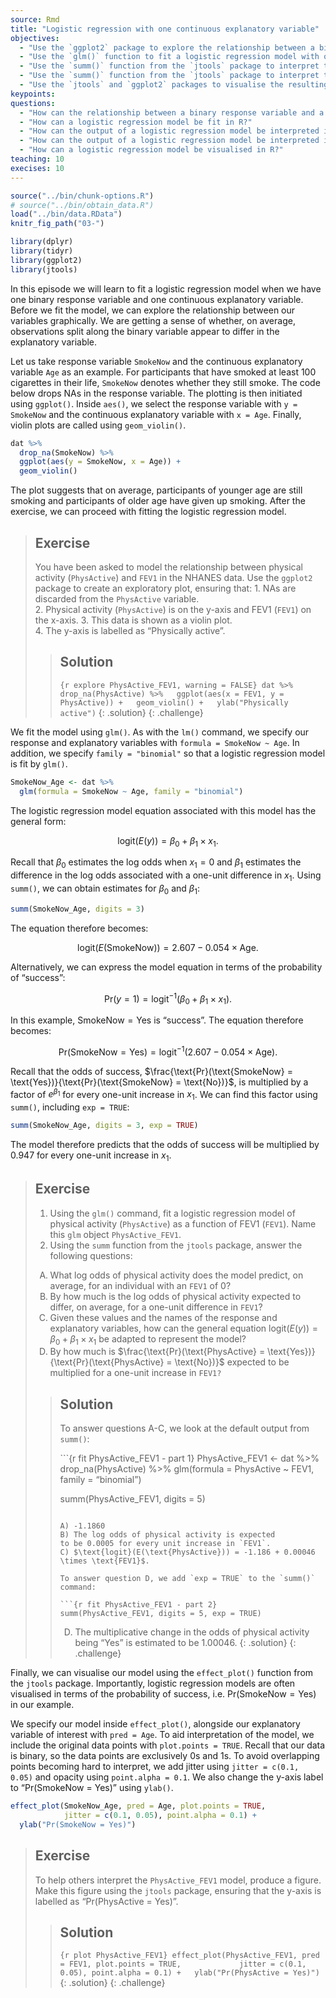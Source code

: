 ---
source: Rmd
title: "Logistic regression with one continuous explanatory variable"
objectives:
  - "Use the `ggplot2` package to explore the relationship between a binary response variable and a continuous explanatory variable."
  - "Use the `glm()` function to fit a logistic regression model with one continuous explanatory variable."
  - "Use the `summ()` function from the `jtools` package to interpret the model output in terms of the log odds."
  - "Use the `summ()` function from the `jtools` package to interpret the model output in terms of the multiplicative change in the odds of success."
  - "Use the `jtools` and `ggplot2` packages to visualise the resulting model."
keypoints:
questions:
  - "How can the relationship between a binary response variable and a continuous explanatory variable be visualised in R?"
  - "How can a logistic regression model be fit in R?"
  - "How can the output of a logistic regression model be interpreted in terms of the log odds in R?"
  - "How can the output of a logistic regression model be interpreted in terms of the multiplicative change in the odds of success in R?"
  - "How can a logistic regression model be visualised in R?"
teaching: 10
execises: 10
---

```{r, include=FALSE}
source("../bin/chunk-options.R")
# source("../bin/obtain_data.R")
load("../bin/data.RData")
knitr_fig_path("03-")

library(dplyr)
library(tidyr)
library(ggplot2)
library(jtools)
```

In this episode we will learn to fit a logistic regression model when we have one binary response variable and one continuous explanatory variable. Before we fit the model, we can explore the relationship between our variables graphically. We are getting a sense of whether, on average, observations split along the binary variable appear to differ in the explanatory variable.

Let us take response variable `SmokeNow` and the continuous explanatory variable `Age` as an example. For participants that have smoked at least 100 cigarettes in their life, `SmokeNow` denotes whether they still smoke. The code below drops NAs in the response variable. The plotting is then initiated using `ggplot()`. Inside `aes()`, we select the response variable with `y = SmokeNow` and the continuous explanatory variable with `x = Age`. Finally, violin plots are called using `geom_violin()`.

```{r explore SmokeNow_Age}
dat %>%
  drop_na(SmokeNow) %>%
  ggplot(aes(y = SmokeNow, x = Age)) +
  geom_violin() 
```

The plot suggests that on average, participants of younger age are still smoking and participants of older age have given up smoking. After the exercise, we can proceed with fitting the logistic regression model. 

> ## Exercise  
> You have been asked to model the relationship between 
> physical activity (`PhysActive`)
> and `FEV1` in the NHANES data. Use the `ggplot2`
> package to create an exploratory plot, ensuring that:
> 1. NAs are discarded from the `PhysActive` variable.  
> 2. Physical activity (`PhysActive`) is on the y-axis and FEV1 
> (`FEV1`) on the x-axis.
> 3. This data is shown as a violin plot.  
> 4. The y-axis is labelled as "Physically active".
>
> > ## Solution
> > 
> > ```{r explore PhysActive_FEV1, warning = FALSE}
> > dat %>%
> >   drop_na(PhysActive) %>%
> >   ggplot(aes(x = FEV1, y = PhysActive)) +
> >   geom_violin() +
> >   ylab("Physically active")
> > ```
> {: .solution}
{: .challenge}

We fit the model using `glm()`. As with the `lm()` command, we specify our response and explanatory variables with `formula = SmokeNow ~ Age`. In addition, we specify `family = "binomial"` so that a logistic regression model is fit by `glm()`.  

```{r fit SmokeNow_Age}
SmokeNow_Age <- dat %>%
  glm(formula = SmokeNow ~ Age, family = "binomial")
```

The logistic regression model equation associated with this model has the general form:

$$\text{logit}(E(y)) = \beta_0 + \beta_1 \times x_1.$$

Recall that $\beta_0$ estimates the log odds when $x_1 = 0$ and $\beta_1$ estimates the difference in the log odds associated with a one-unit difference in $x_1$. Using `summ()`, we can obtain estimates for $\beta_0$ and $\beta_1$:

```{r summ SmokeNow_Age}
summ(SmokeNow_Age, digits = 3)
```

The equation therefore becomes:

$$\text{logit}(E(\text{SmokeNow})) = 2.607 - 0.054 \times \text{Age}.$$

Alternatively, we can express the model equation in terms of the probability of "success": 

$$\text{Pr}(y = 1) = \text{logit}^{-1}(\beta_0 + \beta_1 \times x_1).$$

In this example, $\text{SmokeNow} = \text{Yes}$ is "success". The equation therefore becomes:

$$\text{Pr}(\text{SmokeNow} = \text{Yes}) = \text{logit}^{-1}(2.607 - 0.054 \times \text{Age}).$$

Recall that the odds of success, 
$\frac{\text{Pr}(\text{SmokeNow} = \text{Yes})}{\text{Pr}(\text{SmokeNow} = \text{No})}$, 
is multiplied by a factor of $e^{\beta_1}$ for every one-unit increase in $x_1$.
We can find this factor using `summ()`, including `exp = TRUE`:

```{r summ with exp SmokeNow_Age}
summ(SmokeNow_Age, digits = 3, exp = TRUE)
```

The model therefore predicts that the odds of success will be multiplied by
$0.947$ for every one-unit increase in $x_1$.

> ## Exercise  
> 1. Using the `glm()` command, fit a logistic regression model
> of physical activity (`PhysActive`) as a function of FEV1 
> (`FEV1`).
> Name this `glm` object `PhysActive_FEV1`.  
> 2. Using the `summ` function from the `jtools` package, answer the following questions:
>   
> A) What log odds of physical activity does the model predict, 
> on average, for an individual with an `FEV1` of 0?  
> B) By how much is the log odds of physical activity expected 
> to differ, on average, for a one-unit difference in `FEV1`?  
> C) Given these values and the names of the response and explanatory
> variables, how can the general equation $\text{logit}(E(y)) = \beta_0 + \beta_1 \times x_1$ be adapted to represent the model?  
> D) By how much is $\frac{\text{Pr}(\text{PhysActive} = \text{Yes})}{\text{Pr}(\text{PhysActive} = \text{No})}$ expected to be multiplied for a one-unit increase in `FEV1?`
>
> > ## Solution
> > 
> > To answer questions A-C, we look at the default
> > output from `summ()`:
> > 
> > ```{r fit PhysActive_FEV1 - part 1}
> > PhysActive_FEV1 <- dat %>%
> >   drop_na(PhysActive) %>%
> >   glm(formula = PhysActive ~ FEV1, family = "binomial")
> > 
> > summ(PhysActive_FEV1, digits = 5)
> > ```
> > 
> > A) -1.1860     
> > B) The log odds of physical activity is expected 
> > to be 0.0005 for every unit increase in `FEV1`.      
> > C) $\text{logit}(E(\text{PhysActive})) = -1.186 + 0.00046 \times \text{FEV1}$.  
> > 
> > To answer question D, we add `exp = TRUE` to the `summ()`
> > command:
> > 
> > ```{r fit PhysActive_FEV1 - part 2}
> > summ(PhysActive_FEV1, digits = 5, exp = TRUE)
> > ```
> > 
> > D) The multiplicative change in the odds of
> > physical activity being "Yes" is estimated to be 1.00046. 
> {: .solution}
{: .challenge}

Finally, we can visualise our model using the `effect_plot()` function from the `jtools` 
package. Importantly, logistic regression models are often visualised in terms of 
the probability of success, i.e. $\text{Pr}(\text{SmokeNow} = \text{Yes})$ in our example.

We specify our model inside `effect_plot()`, alongside our explanatory variable of interest
with `pred = Age`. To aid interpretation of the model, we include the original data points
with `plot.points = TRUE`. Recall that our data is binary, so the data points are exclusively
$0$s and $1$s. To avoid overlapping points becoming hard to interpret, we add jitter using
`jitter = c(0.1, 0.05)` and opacity using `point.alpha = 0.1`. 
We also change the y-axis label to "Pr(SmokeNow = Yes)" using `ylab()`. 

```{r plot SmokeNow_Age}
effect_plot(SmokeNow_Age, pred = Age, plot.points = TRUE,
            jitter = c(0.1, 0.05), point.alpha = 0.1) +
  ylab("Pr(SmokeNow = Yes)")
```

> ## Exercise  
> To help others interpret the `PhysActive_FEV1` model, produce a figure. 
> Make this figure using the `jtools` package, ensuring that 
> the y-axis is labelled as "Pr(PhysActive = Yes)".
>
> > ## Solution
> > ```{r plot PhysActive_FEV1}
> > effect_plot(PhysActive_FEV1, pred = FEV1, plot.points = TRUE,
> >             jitter = c(0.1, 0.05), point.alpha = 0.1) +
> >   ylab("Pr(PhysActive = Yes)")
> > ```
> {: .solution}
{: .challenge}


